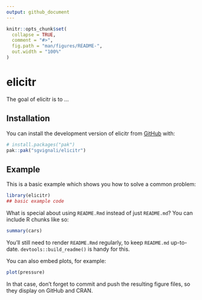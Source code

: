 ```yaml
---
output: github_document
---
```


<!-- README.md is generated from README.Rmd. Please edit that file -->

```r
knitr::opts_chunk$set(
  collapse = TRUE,
  comment = "#>",
  fig.path = "man/figures/README-",
  out.width = "100%"
)
```

# elicitr

<!-- badges: start -->
<!-- badges: end -->

The goal of elicitr is to ...

## Installation

You can install the development version of elicitr from [GitHub](https://github.com/) with:

``` r
# install.packages("pak")
pak::pak("sgvignali/elicitr")
```

## Example

This is a basic example which shows you how to solve a common problem:

```r
library(elicitr)
## basic example code
```

What is special about using `README.Rmd` instead of just `README.md`? You can include R chunks like so:

```r
summary(cars)
```

You'll still need to render `README.Rmd` regularly, to keep `README.md` up-to-date. `devtools::build_readme()` is handy for this.

You can also embed plots, for example:

```r
plot(pressure)
```

In that case, don't forget to commit and push the resulting figure files, so they display on GitHub and CRAN.
